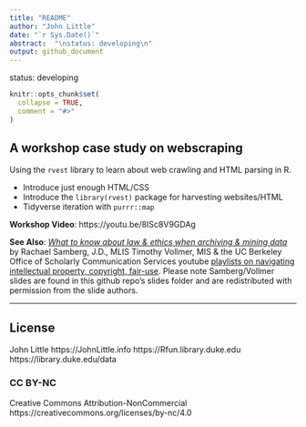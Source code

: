 ```yaml
---
title: "README"
author: "John Little"
date: "`r Sys.Date()`"
abstract:  "\nstatus: developing\n"
output: github_document
---
```


<!-- README.md is generated from README.Rmd. Please edit that file -->

status: developing  

```r
knitr::opts_chunk$set(
  collapse = TRUE,
  comment = "#>"
)
```

## A workshop case study on webscraping

<!-- badges: start -->
<!-- badges: end -->

Using the `rvest` library to learn about web crawling and HTML parsing in R.

- Introduce just enough HTML/CSS
- Introduce the `library(rvest)` package for harvesting websites/HTML
- Tidyverse iteration with `purrr::map`

**Workshop Video**:  https://youtu.be/8ISc8V9GDAg

**See Also**:  [_What to know about law & ethics when archiving & mining data_](slides/What to know about law & ethics_Archiving & Mining_15 Min_with notes.pdf) by Rachael Samberg, J.D., MLIS
Timothy Vollmer, MIS & the UC Berkeley Office of Scholarly Communication Services youtube [playlists on navigating intellectual property, copyright, fair-use](https://www.youtube.com/channel/UCNUMwTyK0raTNNZVjhgB7KA/playlists).  Please note Samberg/Vollmer slides are found in this github repo's slides folder and are redistributed with permission from the slide authors.

***


## License
John Little
https://JohnLittle.info
https://Rfun.library.duke.edu
https://library.duke.edu/data

### CC BY-NC
Creative Commons Attribution-NonCommercial
https://creativecommons.org/licenses/by-nc/4.0